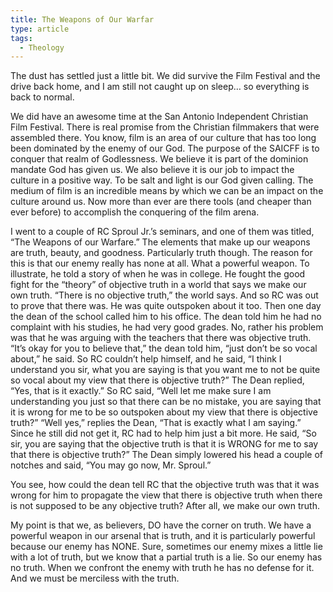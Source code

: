 ```yaml
---
title: The Weapons of Our Warfar
type: article
tags:
  - Theology
---
```


The dust has settled just a little bit. We did survive the Film Festival and the drive back home, and I am still not caught up on sleep… so everything is back to normal.

We did have an awesome time at the San Antonio Independent Christian Film Festival. There is real promise from the Christian filmmakers that were assembled there. You know, film is an area of our culture that has too long been dominated by the enemy of our God. The purpose of the SAICFF is to conquer that realm of Godlessness. We believe it is part of the dominion mandate God has given us. We also believe it is our job to impact the culture in a positive way. To be salt and light is our God given calling. The medium of film is an incredible means by which we can be an impact on the culture around us. Now more than ever are there tools (and cheaper than ever before) to accomplish the conquering of the film arena.

I went to a couple of RC Sproul Jr.’s seminars, and one of them was titled, “The Weapons of our Warfare.” The elements that make up our weapons are truth, beauty, and goodness. Particularly truth though. The reason for this is that our enemy really has none at all. What a powerful weapon. To illustrate, he told a story of when he was in college. He fought the good fight for the “theory” of objective truth in a world that says we make our own truth. “There is no objective truth,” the world says. And so RC was out to prove that there was. He was quite outspoken about it too. Then one day the dean of the school called him to his office. The dean told him he had no complaint with his studies, he had very good grades. No, rather his problem was that he was arguing with the teachers that there was objective truth. “It’s okay for you to believe that,” the dean told him, “just don’t be so vocal about,” he said. So RC couldn’t help himself, and he said, “I think I understand you sir, what you are saying is that you want me to not be quite so vocal about my view that there is objective truth?” The Dean replied, “Yes, that is it exactly.” So RC said, “Well let me make sure I am understanding you just so that there can be no mistake, you are saying that it is wrong for me to be so outspoken about my view that there is objective truth?” “Well yes,” replies the Dean, “That is exactly what I am saying.” Since he still did not get it, RC had to help him just a bit more. He said, “So sir, you are saying that the objective truth is that it is WRONG for me to say that there is objective truth?” The Dean simply lowered his head a couple of notches and said, “You may go now, Mr. Sproul.”

You see, how could the dean tell RC that the objective truth was that it was wrong for him to propagate the view that there is objective truth when there is not supposed to be any objective truth? After all, we make our own truth.

My point is that we, as believers, DO have the corner on truth. We have a powerful weapon in our arsenal that is truth, and it is particularly powerful because our enemy has NONE. Sure, sometimes our enemy mixes a little lie with a lot of truth, but we know that a partial truth is a lie. So our enemy has no truth. When we confront the enemy with truth he has no defense for it. And we must be merciless with the truth.
